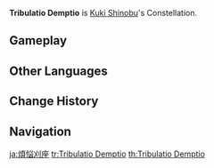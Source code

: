 {{Constellation Overview Infobox
|title     = Tribulatio Demptio
|character = Kuki Shinobu
|meaning   = Trouble Removal
}}
'''Tribulatio Demptio''' is [[Kuki Shinobu]]'s Constellation.

==Gameplay==
{{Constellation Table|Kuki Shinobu}}

==Other Languages==
{{Other Languages
|en      = Tribulatio Demptio
|en_lang = la
|en_tl   = Trouble Removal
|zhs     = 烦恼刈座
|zhs_rm  = Fánnǎo-yì-zuò
|zht     = 煩惱刈座
|zht_rm  = Fánnǎo-yì-zuò
|zh_tl   = Vexation Elimination Constellation
|ja      = 煩悩刈座
|ja_rm   = Bonnoukari-za{{Assumed}}
|ja_tl   = 
|ko      = {{tt|번뇌|煩惱}}{{tt|제거|除去}}자리
|ko_rm   = Beonnoejegeo-jari
|ko_tl   = Anguish Elimination Constellation
|es      = Tribulatio Demptio
|fr      = Tribulatio Demptio
|ru      = Приговор Проблемам
|ru_tl   = Verdict to Problems
|th      = Tribulatio Demptio
|vi      = {{tt|Cung|宫}} {{tt|Phiền Não Ngải|煩惱刈}}
|vi_tl   = Vexation Elimination Constellation{{Sino|vi|part=1}}
|de      = Tribulatio Demptio
|id      = Tribulatio Demptio
|pt      = Tribulatio Demptio
|tr      = Sorun Çözücü
|tr_tl   = 
|it      = Tribulatio Demptio
}}

==Change History==
{{Change History|2.7}}

==Navigation==
{{Constellation Navbox}}

[[ja:煩悩刈座]]
[[tr:Tribulatio Demptio]]
[[th:Tribulatio Demptio]]
